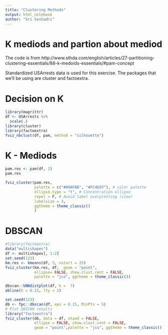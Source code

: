 ```yaml
---
title: "Clustering Methods"
output: html_notebook
author: "Sri Seshadri"
---
```


# K mediods and partion about mediod

The code is from http://www.sthda.com/english/articles/27-partitioning-clustering-essentials/88-k-medoids-essentials/#pam-concept

Standardized USArrests data is used for this exercise. The packages that we'll be using are cluster and factoextra.

# Decision on K

```r
library(magrittr)
df <- USArrests %>% 
  scale(.)
library(cluster)
library(factoextra)
fviz_nbclust(df, pam, method = "silhouette")
```

# K - Mediods

```r
pam.res <- pam(df, 2)
pam.res

fviz_cluster(pam.res, 
             palette = c("#00AFBB", "#FC4E07"), # color palette
             ellipse.type = "t", # Concentration ellipse
             repel = F, # Avoid label overplotting (slow)
             labelsize = 3,
             ggtheme = theme_classic()
             )
```

# DBSCAN

```r
#library(factoextra)
data("multishapes")
df <- multishapes[, 1:2]
set.seed(123)
km.res <- kmeans(df, 5, nstart = 25)
fviz_cluster(km.res, df,  geom = "point", 
             ellipse= FALSE, show.clust.cent = FALSE,
             palette = "jco", ggtheme = theme_classic())
```
```r
dbscan::kNNdistplot(df, k =  7)
abline(h = 0.15, lty = 2)
```

```r
set.seed(123)
db <- fpc::dbscan(df, eps = 0.15, MinPts = 5)
# Plot DBSCAN results
library("factoextra")
fviz_cluster(db, data = df, stand = FALSE,
             ellipse = FALSE, show.clust.cent = FALSE,
             geom = "point",palette = "jco", ggtheme = theme_classic())
```

